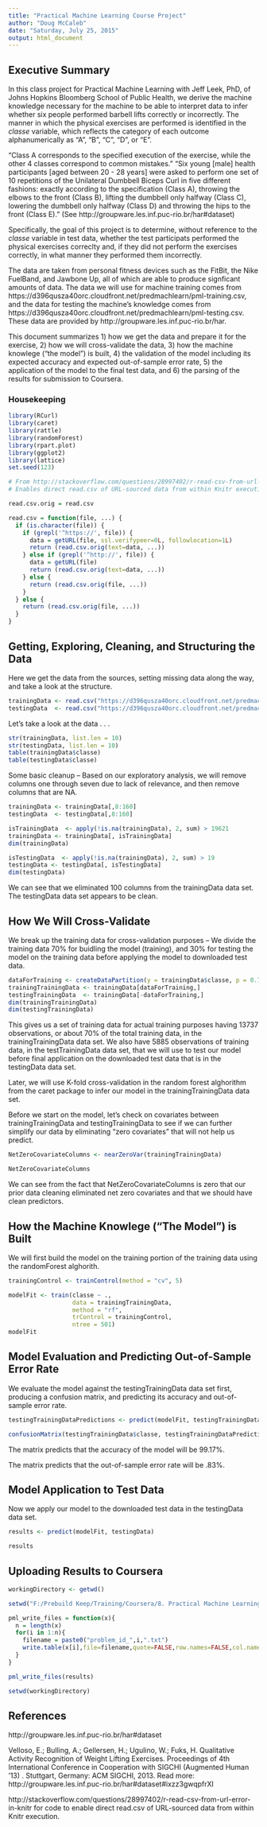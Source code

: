 ```yaml
---
title: "Practical Machine Learning Course Project"
author: "Doug McCaleb"
date: "Saturday, July 25, 2015"
output: html_document
---
```


## Executive Summary

In this class project for Practical Machine Learning with Jeff Leek, PhD, of Johns Hopkins Bloomberg School of Public Health, we derive the machine knowledge necessary for the machine to be able to interpret data to infer whether six people performed barbell lifts correctly or incorrectly.  The manner in which the physical exercises are performed is identified in the _classe_ variable, which reflects the category of each outcome alphanumerically as "A", "B", "C", "D", or "E".  

"Class A corresponds to the specified execution of the exercise, while the other 4 classes correspond to common mistakes." "Six young [male] health participants [aged between 20 - 28 years]  were asked to perform one set of 10 repetitions of the Unilateral Dumbbell Biceps Curl in five different fashions: exactly according to the specification (Class A), throwing the elbows to the front (Class B), lifting the dumbbell only halfway (Class C), lowering the dumbbell only halfway (Class D) and throwing the hips to the front (Class E)." (See http://groupware.les.inf.puc-rio.br/har#dataset)

Specifically, the goal of this project is to determine, without reference to the _classe_ variable in test data, whether the test participats performed the physical exercises correclty and, if they did not perform the exercises correctly, in what manner they performed them incorrectly.

The data are taken from personal fitness devices such as the FitBit, the Nike FuelBand, and Jawbone Up, all of which are able to produce signficant amounts of data. The data we will use for machine training comes from https://d396qusza40orc.cloudfront.net/predmachlearn/pml-training.csv, and the data for testing the machine's knowledge comes from https://d396qusza40orc.cloudfront.net/predmachlearn/pml-testing.csv.  These data are provided by http://groupware.les.inf.puc-rio.br/har.

This document summarizes 1) how we get the data and prepare it for the exercise, 2) how we will cross-validate the data, 3) how the machine knowlege ("the model") is built, 4) the validation of the model including its expected accuracy and expected out-of-sample error rate, 5) the application of the model to the final test data, and 6) the parsing of the results for submission to Coursera. 

### Housekeeping

```r

library(RCurl)
library(caret)
library(rattle)
library(randomForest)
library(rpart.plot)
library(ggplot2)
library(lattice)
set.seed(123)
```

```r
# From http://stackoverflow.com/questions/28997402/r-read-csv-from-url-error-in-knitr
# Enables direct read.csv of URL-sourced data from within Knitr execution.

read.csv.orig = read.csv

read.csv = function(file, ...) {
  if (is.character(file)) {
    if (grepl('^https://', file)) {
      data = getURL(file, ssl.verifypeer=0L, followlocation=1L)
      return (read.csv.orig(text=data, ...))  
    } else if (grepl('^http://', file)) {
      data = getURL(file)
      return (read.csv.orig(text=data, ...)) 
    } else {
      return (read.csv.orig(file, ...))
    }
  } else {
    return (read.csv.orig(file, ...))
  }
}
```

## Getting, Exploring, Cleaning, and Structuring the Data

Here we get the data from the sources, setting missing data along the way, and take a look at the structure.

```r
trainingData <- read.csv("https://d396qusza40orc.cloudfront.net/predmachlearn/pml-training.csv", na.strings=c("NA", "#DIV/0!", ""))
testingData  <- read.csv("https://d396qusza40orc.cloudfront.net/predmachlearn/pml-testing.csv",  na.strings=c("NA", "#DIV/0!", ""))
```

Let's take a look at the data . . .

```r
str(trainingData, list.len = 10)
str(testingData, list.len = 10)
table(trainingData$classe)
table(testingData$classe)
```

Some basic cleanup -- Based on our exploratory analysis, we will remove columns one through seven due to lack of relevance, and then remove columns that are NA.

```r
trainingData <- trainingData[,8:160]
testingData  <- testingData[,8:160]

isTrainingData  <- apply(!is.na(trainingData), 2, sum) > 19621  
trainingData <- trainingData[, isTrainingData]
dim(trainingData)

isTestingData  <- apply(!is.na(trainingData), 2, sum) > 19  
testingData <- testingData[, isTestingData]
dim(testingData)
```

We can see that we eliminated 100 columns from the trainingData data set.  The testingData data set appears to be clean.

## How We Will Cross-Validate

We break up the training data for cross-validation purposes -- We divide the training data 70% for buidling the model (training), and 30% for testing the model on the training data before applying the model to downloaded test data.  

```r
dataForTraining <- createDataPartition(y = trainingData$classe, p = 0.7, list = FALSE)
trainingTrainingData <- trainingData[dataForTraining,]
testingTrainingData  <- trainingData[-dataForTraining,]
dim(trainingTrainingData)
dim(testingTrainingData)
```

This gives us a set of training data for actual training purposes having 13737 observations, or about 70% of the total training data, in the trainingTrainingData data set.  We also have 5885 observations of training data, in the testTrainingData data set, that we will use to test our model before final application on the downloaded test data that is in the testingData data set.  

Later, we will use K-fold cross-validation in the random forest alghorithm from the caret package to infer our model in the trainingTrainingData data set.

Before we start on the model, let's check on covariates between trainingTrainingData and testingTrainingData to see if we can further simplify our data by eliminating "zero covariates" that will not help us predict.

```r
NetZeroCovariateColumns <- nearZeroVar(trainingTrainingData)

NetZeroCovariateColumns
```

We can see from the fact that NetZeroCovariateColumns is zero that our prior data cleaning eliminated net zero covariates and that we should have clean predictors. 

## How the Machine Knowlege ("The Model") is Built

We will first build the model on the training portion of the training data using the randomForest alghorith.


```r
trainingControl <- trainControl(method = "cv", 5)

modelFit <- train(classe ~ ., 
                  data = trainingTrainingData, 
                  method = "rf", 
                  trControl = trainingControl, 
                  ntree = 501)
modelFit
```

## Model Evaluation and Predicting Out-of-Sample Error Rate

We evaluate the model against the testingTrainingData data set first, producing a confusion matrix, and predicting its accuracy and out-of-sample error rate.

```r
testingTrainingDataPredictions <- predict(modelFit, testingTrainingData)

confusionMatrix(testingTrainingData$classe, testingTrainingDataPredictions)
```

The matrix predicts that the accuracy of the model will be 99.17%.

The matrix predicts that the out-of-sample error rate will be .83%.

## Model Application to Test Data

Now we apply our model to the downloaded test data in the testingData data set.

```r

results <- predict(modelFit, testingData)

results
```

## Uploading Results to Coursera

```r
workingDirectory <- getwd()

setwd("F:/Prebuild Keep/Training/Coursera/8. Practical Machine Learning/CourseraSubmissionFiles")

pml_write_files = function(x){
  n = length(x)
  for(i in 1:n){
    filename = paste0("problem_id_",i,".txt")
    write.table(x[i],file=filename,quote=FALSE,row.names=FALSE,col.names=FALSE)
  }
}

pml_write_files(results)

setwd(workingDirectory)
```

## References

http://groupware.les.inf.puc-rio.br/har#dataset

Velloso, E.; Bulling, A.; Gellersen, H.; Ugulino, W.; Fuks, H. Qualitative Activity Recognition of Weight Lifting Exercises. Proceedings of 4th International Conference in Cooperation with SIGCHI (Augmented Human '13) . Stuttgart, Germany: ACM SIGCHI, 2013. 
Read more: http://groupware.les.inf.puc-rio.br/har#dataset#ixzz3gwqpfrXI

http://stackoverflow.com/questions/28997402/r-read-csv-from-url-error-in-knitr  for code to enable direct read.csv of URL-sourced data from within Knitr execution.
